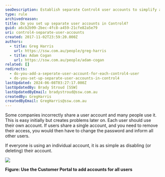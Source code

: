 ```yaml
---
seoDescription: Establish separate Control4 user accounts to simplify access management and ensure secure authentication for each individual.
type: rule
archivedreason:
title: Do you set up separate user accounts in Control4?
guid: a6cb2b99-2bec-4fc8-a459-21cfe82a5e79
uri: control4-separate-user-accounts
created: 2017-11-02T23:59:20.000Z
authors:
  - title: Greg Harris
    url: https://ssw.com.au/people/greg-harris
  - title: Adam Cogan
    url: https://ssw.com.au/people/adam-cogan
related: []
redirects:
  - do-you-add-a-seperate-user-account-for-each-control4-user
  - do-you-set-up-separate-user-accounts-in-control4
lastUpdated: 2024-06-08T03:27:17.000Z
lastUpdatedBy: Brady Stroud [SSW]
lastUpdatedByEmail: bradystroud@ssw.com.au
createdBy: GregHarris
createdByEmail: GregHarris@ssw.com.au
---
```


Some companies incorrectly share a user account and many people use it. This is easy initially but creates problems later on.
Each user should use their own account. If users share a single account, and you need to remove their access, you would then have to change the password and inform all other users.

If everyone is using an individual account, it is as simple as disabling (or deleting) their account.

![](ManageUser.png)

**Figure: Use the Customer Portal to add accounts for all users**
